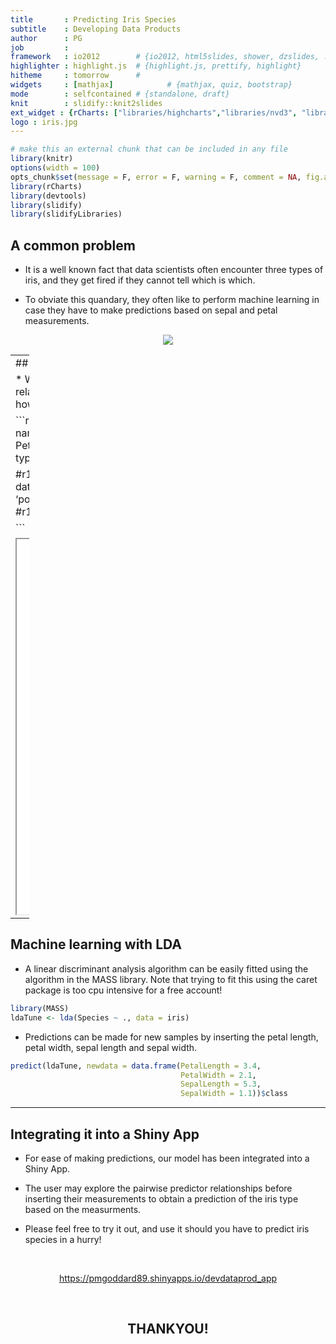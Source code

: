 ```yaml
---
title       : Predicting Iris Species
subtitle    : Developing Data Products
author      : PG
job         : 
framework   : io2012        # {io2012, html5slides, shower, dzslides, ...}
highlighter : highlight.js  # {highlight.js, prettify, highlight}
hitheme     : tomorrow      # 
widgets     : [mathjax]            # {mathjax, quiz, bootstrap}
mode        : selfcontained # {standalone, draft}
knit        : slidify::knit2slides
ext_widget : {rCharts: ["libraries/highcharts","libraries/nvd3", "libraries/morris", "libraries/leaflet", "libraries/rickshaw", "libraries/polycharts"]}
logo : iris.jpg
--- 
```

```r
# make this an external chunk that can be included in any file
library(knitr)
options(width = 100)
opts_chunk$set(message = F, error = F, warning = F, comment = NA, fig.align = 'center', dpi = 100, tidy = F, cache.path = '.cache/', fig.path = 'fig/')
library(rCharts)
library(devtools)
library(slidify)
library(slidifyLibraries)
```


## A common problem

* It is a well known fact that data scientists often encounter three types of iris, and they get fired if they cannot tell which is which.

* To obviate this quandary, they often like to perform machine learning in case they have to make predictions based on sepal and petal measurements.

<div style='text-align: center;'>
  <img src="fig/iris.jpg" align = "middle" >
</div>

---
## What are the typical measurements? 

* We can investigate pairwise relationships to gain some intuition as to how the iris species differ.

```r
names(iris) = gsub("\\.", "", names(iris))
n1 <- nPlot(SepalLength ~ PetalWidth, group = 'Species', data = iris, type = 'scatterChart')

#r1 <- rPlot(SepalLength ~ PetalWidth,
#            data = iris,
#            color = 'Species',
#            type = 'point'
#            )
#r1$save('fig/r1.html')
n1$save('fig/n1.html')

```

<iframe src="fig/n1.html" width=100%, height=600></iframe>

---

## Machine learning with LDA

* A linear discriminant analysis algorithm can be easily fitted using the algorithm in the MASS library. Note that trying to fit this using the caret package is too cpu intensive for a free account!


```r
library(MASS)
ldaTune <- lda(Species ~ ., data = iris)
```

* Predictions can be made for new samples by inserting the petal length, petal width, sepal length and sepal width.

```r
predict(ldaTune, newdata = data.frame(PetalLength = 3.4,
                                      PetalWidth = 2.1,
                                      SepalLength = 5.3,
                                      SepalWidth = 1.1))$class
```

---

## Integrating it into a Shiny App

* For ease of making predictions, our model has been integrated into a Shiny App.

* The user may explore the pairwise predictor relationships before inserting their measurements to obtain a prediction of the iris type based on the measurments.

* Please feel free to try it out, and use it should you have to predict iris species in a hurry!

<br>
<div style='text-align: center;'>
 <a href="https://pmgoddard89.shinyapps.io/devdataprod_app"> https://pmgoddard89.shinyapps.io/devdataprod_app </a>
</div>

<br>
<div style='text-align: center;'>
  <h2>THANKYOU!</h2>
</div>
